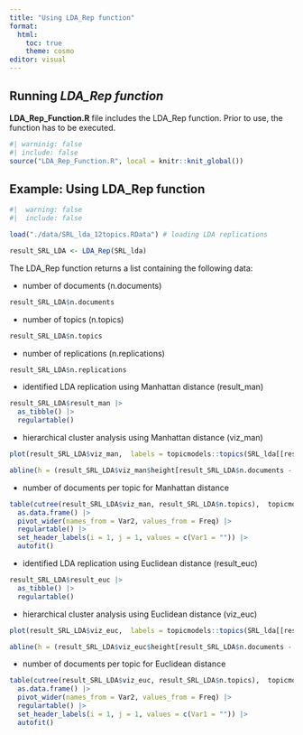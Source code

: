 ---
title: "Using LDA_Rep function"
format: 
  html:
    toc: true
    theme: cosmo
editor: visual
---

## Running *LDA_Rep function*

**LDA_Rep_Function.R** file includes the LDA_Rep function. Prior to use, the function has to be executed.

```{r}
#| warninig: false
#| include: false
source("LDA_Rep_Function.R", local = knitr::knit_global())

```

## Example: Using LDA_Rep function

```{r}
#|  warning: false
#|  include: false

load("./data/SRL_lda_12topics.RData") # loading LDA replications

result_SRL_LDA <- LDA_Rep(SRL_lda)
```

The LDA_Rep function returns a list containing the following data:

-   number of documents (n.documents)

```{r}
result_SRL_LDA$n.documents
```

-   number of topics (n.topics)

```{r}
result_SRL_LDA$n.topics
```

-   number of replications (n.replications)

```{r}
result_SRL_LDA$n.replications
```

-   identified LDA replication using Manhattan distance (result_man)

```{r}
result_SRL_LDA$result_man |> 
  as_tibble() |> 
  regulartable()

```

-   hierarchical cluster analysis using Manhattan distance (viz_man)

```{r}
plot(result_SRL_LDA$viz_man,  labels = topicmodels::topics(SRL_lda[[result_SRL_LDA$result_man[1,1]]]), xlab = "Manhattan distance (Ward.D2)", cex=0.5)

abline(h = (result_SRL_LDA$viz_man$height[result_SRL_LDA$n.documents - result_SRL_LDA$n.topics] +  result_SRL_LDA$viz_man$height[result_SRL_LDA$n.documents - (result_SRL_LDA$n.topics - 1)])/2, col = "red")

```

-   number of documents per topic for Manhattan distance

```{r}
table(cutree(result_SRL_LDA$viz_man, result_SRL_LDA$n.topics),  topicmodels::topics(SRL_lda[[result_SRL_LDA$result_man[1,1]]])) |> 
  as.data.frame() |> 
  pivot_wider(names_from = Var2, values_from = Freq) |> 
  regulartable() |> 
  set_header_labels(i = 1, j = 1, values = c(Var1 = "")) |> 
  autofit()
```

-   identified LDA replication using Euclidean distance (result_euc)

```{r}
result_SRL_LDA$result_euc |> 
  as_tibble() |> 
  regulartable()
```

-   hierarchical cluster analysis using Euclidean distance (viz_euc)

```{r}
plot(result_SRL_LDA$viz_euc,  labels = topicmodels::topics(SRL_lda[[result_SRL_LDA$result_euc[1,1]]]), xlab = "Euclidean distance (Ward.D2)") 

abline(h = (result_SRL_LDA$viz_euc$height[result_SRL_LDA$n.documents - result_SRL_LDA$n.topics] +  result_SRL_LDA$viz_euc$height[result_SRL_LDA$n.documents - (result_SRL_LDA$n.topics - 1)])/2, col = "red") 

```

-   number of documents per topic for Euclidean distance

```{r}

table(cutree(result_SRL_LDA$viz_euc, result_SRL_LDA$n.topics),  topicmodels::topics(SRL_lda[[result_SRL_LDA$result_man[1,1]]])) |> 
  as.data.frame() |> 
  pivot_wider(names_from = Var2, values_from = Freq) |> 
  regulartable() |> 
  set_header_labels(i = 1, j = 1, values = c(Var1 = "")) |> 
  autofit()
```

